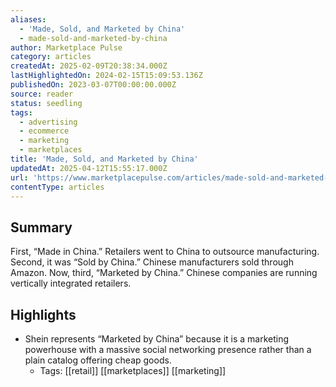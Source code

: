 ```yaml
---
aliases:
  - 'Made, Sold, and Marketed by China'
  - made-sold-and-marketed-by-china
author: Marketplace Pulse
category: articles
createdAt: 2025-02-09T20:38:34.000Z
lastHighlightedOn: 2024-02-15T15:09:53.136Z
publishedOn: 2023-03-07T00:00:00.000Z
source: reader
status: seedling
tags:
  - advertising
  - ecommerce
  - marketing
  - marketplaces
title: 'Made, Sold, and Marketed by China'
updatedAt: 2025-04-12T15:55:17.000Z
url: 'https://www.marketplacepulse.com/articles/made-sold-and-marketed-by-china'
contentType: articles
---
```

## Summary

First, “Made in China.” Retailers went to China to outsource manufacturing. Second, it was “Sold by China.” Chinese manufacturers sold through Amazon. Now, third, “Marketed by China.” Chinese companies are running vertically integrated retailers.

## Highlights

- Shein represents “Marketed by China” because it is a marketing powerhouse with a massive social networking presence rather than a plain catalog offering cheap goods.
    - Tags: [[retail]] [[marketplaces]] [[marketing]]

